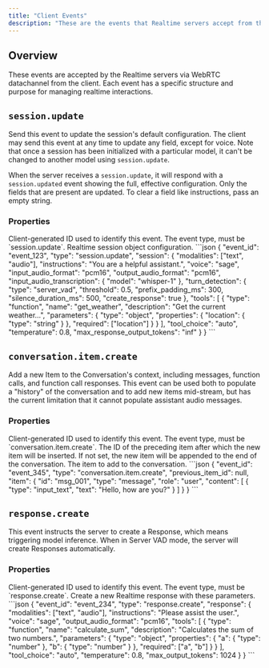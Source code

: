 ```yaml
---
title: "Client Events"
description: "These are the events that Realtime servers accept from the client"
---
```


## Overview

These events are accepted by the Realtime servers via WebRTC datachannel from the client.
Each event has a specific structure and purpose for managing realtime interactions.

## `session.update`

Send this event to update the session's default configuration. The client may send this event at any time to update any field, except for voice. Note that once a session has been initialized with a particular model, it can't be changed to another model using `session.update`.

When the server receives a `session.update`, it will respond with a `session.updated` event showing the full, effective configuration. Only the fields that are present are updated. To clear a field like instructions, pass an empty string.

### Properties

<ResponseField name="event_id" type="string" optional>
  Client-generated ID used to identify this event.
</ResponseField>

<ResponseField name="type" type="string" required>
  The event type, must be `session.update`.
</ResponseField>

<ResponseField name="session" type="object" required>
  Realtime session object configuration.
</ResponseField>

<CodeBlock title="session.update Example">
```json
{
    "event_id": "event_123",
    "type": "session.update",
    "session": {
        "modalities": ["text", "audio"],
        "instructions": "You are a helpful assistant.",
        "voice": "sage",
        "input_audio_format": "pcm16",
        "output_audio_format": "pcm16",
        "input_audio_transcription": {
            "model": "whisper-1"
        },
        "turn_detection": {
            "type": "server_vad",
            "threshold": 0.5,
            "prefix_padding_ms": 300,
            "silence_duration_ms": 500,
            "create_response": true
        },
        "tools": [
            {
                "type": "function",
                "name": "get_weather",
                "description": "Get the current weather...",
                "parameters": {
                    "type": "object",
                    "properties": {
                        "location": { "type": "string" }
                    },
                    "required": ["location"]
                }
            }
        ],
        "tool_choice": "auto",
        "temperature": 0.8,
        "max_response_output_tokens": "inf"
    }
}
```
</CodeBlock>

## `conversation.item.create`

Add a new Item to the Conversation's context, including messages, function calls, and function call responses. This event can be used both to populate a "history" of the conversation and to add new items mid-stream, but has the current limitation that it cannot populate assistant audio messages.

### Properties

<ResponseField name="event_id" type="string" optional>
  Client-generated ID used to identify this event.
</ResponseField>

<ResponseField name="type" type="string" required>
  The event type, must be `conversation.item.create`.
</ResponseField>

<ResponseField name="previous_item_id" type="string" optional>
  The ID of the preceding item after which the new item will be inserted. If not set, the new item will be appended to the end of the conversation.
</ResponseField>

<ResponseField name="item" type="object" required>
  The item to add to the conversation.
</ResponseField>

<CodeBlock title="conversation.item.create Example">
```json
{
    "event_id": "event_345",
    "type": "conversation.item.create",
    "previous_item_id": null,
    "item": {
        "id": "msg_001",
        "type": "message",
        "role": "user",
        "content": [
            {
                "type": "input_text",
                "text": "Hello, how are you?"
            }
        ]
    }
}
```
</CodeBlock>

## `response.create`

This event instructs the server to create a Response, which means triggering model inference. When in Server VAD mode, the server will create Responses automatically.

### Properties

<ResponseField name="event_id" type="string" optional>
  Client-generated ID used to identify this event.
</ResponseField>

<ResponseField name="type" type="string" required>
  The event type, must be `response.create`.
</ResponseField>

<ResponseField name="response" type="object" required>
  Create a new Realtime response with these parameters.
</ResponseField>

<CodeBlock title="response.create Example">
```json
{
    "event_id": "event_234",
    "type": "response.create",
    "response": {
        "modalities": ["text", "audio"],
        "instructions": "Please assist the user.",
        "voice": "sage",
        "output_audio_format": "pcm16",
        "tools": [
            {
                "type": "function",
                "name": "calculate_sum",
                "description": "Calculates the sum of two numbers.",
                "parameters": {
                    "type": "object",
                    "properties": {
                        "a": { "type": "number" },
                        "b": { "type": "number" }
                    },
                    "required": ["a", "b"]
                }
            }
        ],
        "tool_choice": "auto",
        "temperature": 0.8,
        "max_output_tokens": 1024
    }
}
```
</CodeBlock>
